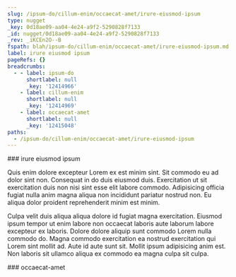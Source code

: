 ```yaml
---
slug: /ipsum-do/cillum-enim/occaecat-amet/irure-eiusmod-ipsum
type: nugget
_key: 0d18ae09-aa04-4e24-a9f2-5290828f7133
_id: nugget/0d18ae09-aa04-4e24-a9f2-5290828f7133
_rev: _iKCEn2O--B
fspath: blah/ipsum-do/cillum-enim/occaecat-amet/irure-eiusmod-ipsum.md
label: irure eiusmod ipsum
pageRefs: {}
breadcrumbs:
  - - label: ipsum-do
      shortlabel: null
      _key: '12414966'
    - label: cillum-enim
      shortlabel: null
      _key: '12414969'
    - label: occaecat-amet
      shortlabel: null
      _key: '12415048'
paths:
  - /ipsum-do/cillum-enim/occaecat-amet/irure-eiusmod-ipsum
---
```


<NuggetArea>
<Nugget slug="/ipsum-do/cillum-enim/occaecat-amet/irure-eiusmod-ipsum" type="nugget" _key="0d18ae09-aa04-4e24-a9f2-5290828f7133" _id="nugget/0d18ae09-aa04-4e24-a9f2-5290828f7133" _rev="_iKCEn2O--B" fspath="blah/ipsum-do/cillum-enim/occaecat-amet/irure-eiusmod-ipsum.md" label="irure eiusmod ipsum" paths="/ipsum-do/cillum-enim/occaecat-amet/irure-eiusmod-ipsum">
<NuggetBody>
### irure eiusmod ipsum

Quis enim dolore excepteur Lorem ex est minim sint. Sit commodo eu ad dolor sint non. Consequat in do duis eiusmod duis. Exercitation ut sit exercitation duis non nisi sint esse elit labore commodo. Adipisicing officia fugiat nulla anim magna aliqua non incididunt pariatur nostrud non. Eu aliqua dolor proident reprehenderit minim est minim.

Culpa velit duis aliqua aliqua dolore id fugiat magna exercitation. Eiusmod ipsum tempor ut enim labore non occaecat laboris aute laborum labore excepteur ex laboris. Dolore dolore aliquip sunt commodo Lorem nulla commodo do. Magna commodo exercitation ea nostrud exercitation qui Lorem sint mollit ad. Aute id aute sunt sit. Mollit ipsum adipisicing anim est. Non laboris sit ullamco aliqua ex commodo ea magna culpa sit culpa.

</NuggetBody>
<Breadcrumbs>
<Crumbs>
<Crumb _key="12414966" label="ipsum-do" /><Crumb _key="12414969" label="cillum-enim" /><Crumb _key="12415048" label="occaecat-amet" />
</Crumbs>
</Breadcrumbs>
</Nugget>

<NuggetsInbound>
</NuggetsInbound>
<NuggetsOutbound>
</NuggetsOutbound>
</NuggetArea>
<PassagesInbound>
<Passage direction="inbound" type="passage" _key="12415048" _id="passage/12415048" _rev="_iKCEn2O--_" label="occaecat-amet" passage="occaecat-amet" fspath="blah/ipsum-do/cillum-enim/occaecat-amet" paths="/ipsum-do/cillum-enim/occaecat-amet" slug="/ipsum-do/cillum-enim/occaecat-amet">
<NuggetBody>
### occaecat-amet

</NuggetBody>
<Breadcrumbs>
<Crumbs>
<Crumb _key="12414966" label="ipsum-do" /><Crumb _key="12414969" label="cillum-enim" />
</Crumbs>
</Breadcrumbs>
</Passage>

</PassagesInbound>
<PassagesOutbound>
</PassagesOutbound>